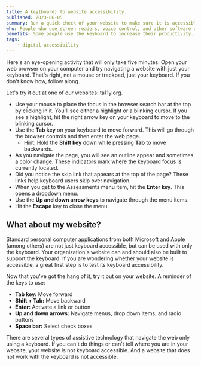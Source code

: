 ```yaml
---
title: A key(board) to website accessibility.
published: 2023-06-05
summary: Run a quick check of your website to make sure it is accessible using only the keyboard.
who: People who use screen readers, voice control, and other software or devices to navigate the web using the keyboard focus.
benefits: Some people use the keyboard to increase their productivity. It is faster than a mouse when you know how to use it.
tags:
    - digital-accessibility
---
```



Here's an eye-opening activity that will only take five minutes. Open your web browser on your computer and try navigating a website with just your keyboard. That's right, not a mouse or trackpad, just your keyboard. If you don't know how, follow along.

Let's try it out at one of our websites: <ExternalLink inline href="https://www.ta11y.org" class="text-brand fw-bold">t<span class="fw-lighter">a11y</span>.org</ExternalLink>.

- Use your mouse to place the focus in the browser search bar at the top by clicking in it. You'll see either a highlight or a blinking cursor. If you see a highlight, hit the right arrow key on your keyboard to move to the blinking cursor. 
- Use the __Tab key__ on your keyboard to move forward. This will go through the browser controls and then enter the web page.
    - Hint: Hold the __Shift key__ down while pressing __Tab__ to move backwards.
- As you navigate the page, you will see an outline appear and sometimes a color change. These indicators mark where the keyboard focus is currently located.
- Did you notice the skip link that appears at the top of the page? These links help keyboard users skip over navigation.
- When you get to the Assessments menu item, hit the __Enter key__. This opens a dropdown menu.
- Use the __Up and down arrow keys__ to navigate through the menu items. 
- Hit the __Escape__ key to close the menu.

## What about my website?

Standard personal computer applications from both Microsoft and Apple (among others) are not just keyboard accessible, but can be used with only the keyboard. Your organization's website can and should also be built to support the keyboard. If you are wondering whether your website is accessible, a great first step is to test its keyboard accessibility.

Now that you've got the hang of it, try it out on your website.  A reminder of the keys to use:
- __Tab key:__ Move forward
- __Shift + Tab:__ Move backward
- __Enter:__ Activate a link or button
- __Up and down arrows:__ Navigate menus, drop down items, and radio buttons
- __Space bar:__ Select check boxes

There are several types of assistive technology that navigate the web only using a keyboard. If you can't do things or can't tell where you are in your website, your website is not keyboard accessible. And a website that does not work with the keyboard is not accessible.